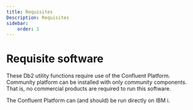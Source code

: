 ```yaml
---
title: Requisites 
Description: Requisites
sidebar:
    order: 1
---
```


# Requisite software

These Db2 utility functions require use of the Confluent Platform. Community platform can be installed with only community components.
That is, no commercial products are required to run this software. 


<Aside type="note">The Confluent Platform can (and should) be run directly on IBM i.</Aside>

<LinkCard title="Install Confluent Platform" href="https://docs.confluent.io/platform/current/installation/installing_cp/zip-tar.html#prod-kafka-cli-install" />


